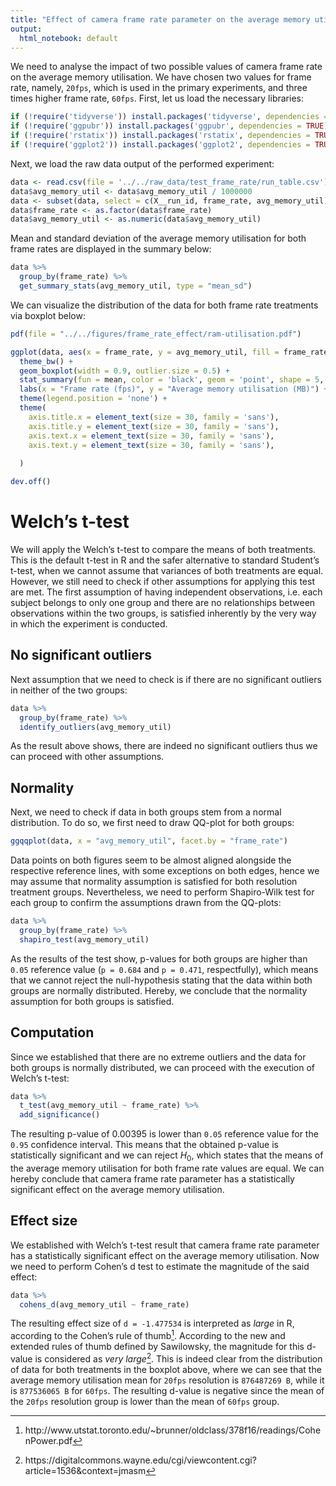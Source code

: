 ```yaml
---
title: "Effect of camera frame rate parameter on the average memory utilisation"
output:
  html_notebook: default
---
```


We need to analyse the impact of two possible values of camera frame rate on the average memory utilisation. We have chosen two values for frame rate, namely, `20fps`, which is used in the primary experiments, and three times higher frame rate, `60fps`. First, let us load the necessary libraries:
```r
if (!require('tidyverse')) install.packages('tidyverse', dependencies = TRUE); library('tidyverse')
if (!require('ggpubr')) install.packages('ggpubr', dependencies = TRUE); library('ggpubr')
if (!require('rstatix')) install.packages('rstatix', dependencies = TRUE); library('rstatix')
if (!require('ggplot2')) install.packages('ggplot2', dependencies = TRUE); library('ggplot2')
```

Next, we load the raw data output of the performed experiment:
```r
data <- read.csv(file = '../../raw_data/test_frame_rate/run_table.csv')
data$avg_memory_util <- data$avg_memory_util / 1000000
data <- subset(data, select = c(X__run_id, frame_rate, avg_memory_util))
data$frame_rate <- as.factor(data$frame_rate)
data$avg_memory_util <- as.numeric(data$avg_memory_util)
```

Mean and standard deviation of the average memory utilisation for both frame rates are displayed in the summary below:
```r
data %>%
  group_by(frame_rate) %>%
  get_summary_stats(avg_memory_util, type = "mean_sd")
```

We can visualize the distribution of the data for both frame rate treatments via boxplot below:
```r
pdf(file = "../../figures/frame_rate_effect/ram-utilisation.pdf")

ggplot(data, aes(x = frame_rate, y = avg_memory_util, fill = frame_rate)) +
  theme_bw() + 
  geom_boxplot(width = 0.9, outlier.size = 0.5) + 
  stat_summary(fun = mean, color = 'black', geom = 'point', shape = 5, size = 1.5) +
  labs(x = "Frame rate (fps)", y = "Average memory utilisation (MB)") +
  theme(legend.position = 'none') +
  theme(
    axis.title.x = element_text(size = 30, family = 'sans'),
    axis.title.y = element_text(size = 30, family = 'sans'),
    axis.text.x = element_text(size = 30, family = 'sans'),
    axis.text.y = element_text(size = 30, family = 'sans'),
    
  )

dev.off()
```

# Welch's t-test

We will apply the Welch's t-test to compare the means of both treatments. This is the default t-test in R and the safer alternative to standard Student's t-test, when we cannot assume that variances of both treatments are equal. However, we still need to check if other assumptions for applying this test are met. The first assumption of having independent observations, i.e. each subject belongs to only one group and there are no relationships between observations within the two groups, is satisfied inherently by the very way in which the experiment is conducted.

## No significant outliers

Next assumption that we need to check is if there are no significant outliers in neither of the two groups:
```r
data %>% 
  group_by(frame_rate) %>%
  identify_outliers(avg_memory_util)
```

As the result above shows, there are indeed no significant outliers thus we can proceed with other assumptions.

## Normality

Next, we need to check if data in both groups stem from a normal distribution. To do so, we first need to draw QQ-plot for both groups:
```r
ggqqplot(data, x = "avg_memory_util", facet.by = "frame_rate")
```
Data points on both figures seem to be almost aligned alongside the respective reference lines, with some exceptions on both edges, hence we may assume that normality assumption is satisfied for both resolution treatment groups. Nevertheless, we need to perform Shapiro-Wilk test for each group to confirm the assumptions drawn from the QQ-plots:
```r
data %>%
  group_by(frame_rate) %>%
  shapiro_test(avg_memory_util)
```
As the results of the test show, p-values for both groups are higher than `0.05` reference value (`p = 0.684` and `p = 0.471`, respectfully), which means that we cannot reject the null-hypothesis stating that the data within both groups are normally distributed. Hereby, we conclude that the normality assumption for both groups is satisfied.

## Computation

Since we established that there are no extreme outliers and the data for both groups is normally distributed, we can proceed with the execution of Welch's t-test:
```r
data %>%
  t_test(avg_memory_util ~ frame_rate) %>%
  add_significance()
```
The resulting p-value of $0.00395$ is lower than `0.05` reference value for the `0.95` confidence interval. This means that the obtained p-value is statistically significant and we can reject $H_0$, which states that the means of the average memory utilisation for both frame rate values are equal. We can hereby conclude that camera frame rate parameter has a statistically significant effect on the average memory utilisation.

## Effect size

We established with Welch's t-test result that camera frame rate parameter has a statistically significant effect on the average memory utilisation. Now we need to perform Cohen's d test to estimate the magnitude of the said effect:

```r
data %>%
  cohens_d(avg_memory_util ~ frame_rate)
```
The resulting effect size of `d = -1.477534` is interpreted as _large_ in R, according to the Cohen's rule of thumb^[http://www.utstat.toronto.edu/~brunner/oldclass/378f16/readings/CohenPower.pdf]. According to the new and extended rules of thumb defined by Sawilowsky, the magnitude for this d-value is considered as _very large_^[https://digitalcommons.wayne.edu/cgi/viewcontent.cgi?article=1536&context=jmasm]. This is indeed clear from the distribution of data for both treatments in the boxplot above, where we can see that the average memory utilisation mean for `20fps` resolution is `876487269 B`, while it is `877536065 B` for `60fps`. The resulting d-value is negative since the mean of the `20fps` resolution group is lower than the mean of `60fps` group.


